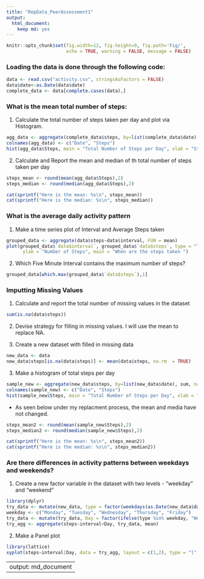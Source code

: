 ---
title: "RepData_PeerAssessment1"
output:
  html_document:
    keep md: yes
---
```{r global_options, include = FALSE}
knitr::opts_chunk$set(fig.width=12, fig.height=9, fig.path='Fig/',
                      echo = TRUE, warning = FALSE, message = FALSE)
```
### Loading the data is done through the following code:
```{r}
data <- read.csv("activity.csv", stringsAsFactors = FALSE)
data$date<-as.Date(data$date)
complete_data <- data[complete.cases(data),]
```

### What is the mean total number of steps:
1. Calculate the total number of steps taken per day and plot via Histogram.
```{r histogram_1}
agg_data <- aggregate(complete_data$steps, by=list(complete_data$date), sum, na.rm = TRUE)
colnames(agg_data) <- c("Date", "Steps")
hist(agg_data$Steps, main = "Total Number of Steps per Day", xlab = "Steps per Day")

```
2. Calculate and Report the mean and median of th total number of steps taken per day
```{r}
steps_mean <- round(mean(agg_data$Steps),2)
steps_median <- round(median(agg_data$Steps),2)

cat(sprintf("Here is the mean: %s\n", steps_mean))
cat(sprintf("Here is the median: %s\n", steps_median))
```
### What is the average daily activity pattern
1.  Make a time series plot of Interval and Average Steps taken 
```{r time_series_plot}
grouped_data <- aggregate(data$steps~data$interval, FUN = mean)
plot(grouped_data$`data$interval`, grouped_data$`data$steps`, type = "l", xlab = "Time", 
      ylab = "Number of Steps", main = "When are the steps taken ")
```

2.  Which Five Minute Interval contains the maximum number of steps?
```{r}
grouped_data[which.max(grouped_data$`data$steps`),1]
```

### Imputting Missing Values
1.  Calculate and report the total number of missing values in the dataset
```{r}
sum(is.na(data$steps))
```

2. Devise strategy for filling in missing values.  I will use the mean to replace NA.

3. Create a new dataset with filled in missing data
``` {r}
new_data <- data
new_data$steps[is.na(data$steps)] <- mean(data$steps, na.rm  = TRUE)
```

3.  Make a histogram of total steps per day
```{r histogram_2}
sample_new <- aggregate(new_data$steps, by=list(new_data$date), sum, na.rm = TRUE)
colnames(sample_new) <- c("Date", "Steps")
hist(sample_new$Steps, main = "Total Number of Steps per Day", xlab = "Steps per Day")

```

* As seen below under my replacment process, the mean and media have not changed.
```{r}
steps_mean2 <- round(mean(sample_new$Steps),2)
steps_median2 <- round(median(sample_new$Steps),2)

cat(sprintf("Here is the mean: %s\n", steps_mean2))
cat(sprintf("Here is the median: %s\n", steps_median2))
```
### Are there differences in activity patterns between weekdays and weekends?
1.  Create a new factor variable in the dataset with two levels - "weekday" and "weekend"
```{r}
library(dplyr)
try_data <- mutate(new_data, type = factor(weekdays(as.Date(new_data$date))))
weekday <- c("Monday", "Tuesday", "Wednesday", "Thursday", "Friday")
try_data <- mutate(try_data, Day = factor(ifelse(type %in% weekday, "Weekday", "Weekend")))
try_agg <- aggregate(steps~interval+Day, try_data, mean)
```

2.  Make a Panel plot
```{r xyplot}
library(lattice)
xyplot(steps~interval|Day, data = try_agg, layout = c(1,2), type = "l", xlab = "Number of Steps", ylab = "Interval")
```

---
output: md_document
---
